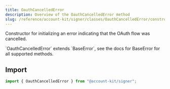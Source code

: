 ```yaml
---
title: OauthCancelledError
description: Overview of the OauthCancelledError method
slug: /reference/account-kit/signer/classes/OauthCancelledError/constructor
---
```



Constructor for initializing an error indicating that the OAuth flow was
cancelled.

<Note>
  `OauthCancelledError` extends `BaseError`, see the docs for BaseError for all
  supported methods.
</Note>

## Import

```ts
import { OauthCancelledError } from "@account-kit/signer";
```
